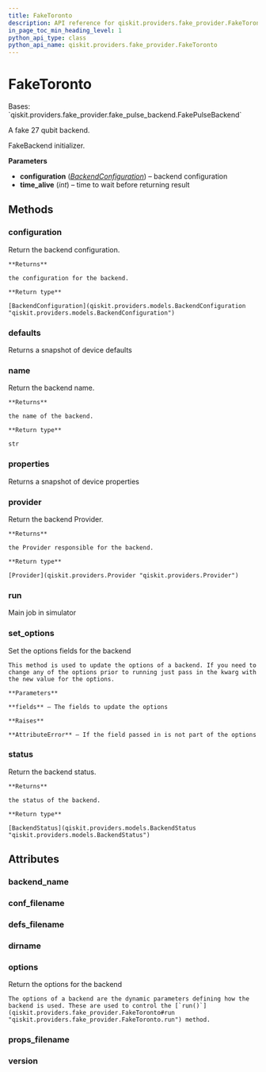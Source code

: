 ```yaml
---
title: FakeToronto
description: API reference for qiskit.providers.fake_provider.FakeToronto
in_page_toc_min_heading_level: 1
python_api_type: class
python_api_name: qiskit.providers.fake_provider.FakeToronto
---
```


# FakeToronto

<Class id="qiskit.providers.fake_provider.FakeToronto" isDedicatedPage={true} github="https://github.com/qiskit/qiskit/tree/stable/0.23/qiskit/providers/fake_provider/backends/toronto/fake_toronto.py" signature="FakeToronto">
  Bases: `qiskit.providers.fake_provider.fake_pulse_backend.FakePulseBackend`

  A fake 27 qubit backend.

  FakeBackend initializer.

  **Parameters**

  *   **configuration** ([*BackendConfiguration*](qiskit.providers.models.BackendConfiguration "qiskit.providers.models.BackendConfiguration")) – backend configuration
  *   **time\_alive** (*int*) – time to wait before returning result

  ## Methods

  ### configuration

  <Function id="qiskit.providers.fake_provider.FakeToronto.configuration" name="configuration" signature="FakeToronto.configuration()">
    Return the backend configuration.

    **Returns**

    the configuration for the backend.

    **Return type**

    [BackendConfiguration](qiskit.providers.models.BackendConfiguration "qiskit.providers.models.BackendConfiguration")
  </Function>

  ### defaults

  <Function id="qiskit.providers.fake_provider.FakeToronto.defaults" name="defaults" signature="FakeToronto.defaults()">
    Returns a snapshot of device defaults
  </Function>

  ### name

  <Function id="qiskit.providers.fake_provider.FakeToronto.name" name="name" signature="FakeToronto.name()">
    Return the backend name.

    **Returns**

    the name of the backend.

    **Return type**

    str
  </Function>

  ### properties

  <Function id="qiskit.providers.fake_provider.FakeToronto.properties" name="properties" signature="FakeToronto.properties()">
    Returns a snapshot of device properties
  </Function>

  ### provider

  <Function id="qiskit.providers.fake_provider.FakeToronto.provider" name="provider" signature="FakeToronto.provider()">
    Return the backend Provider.

    **Returns**

    the Provider responsible for the backend.

    **Return type**

    [Provider](qiskit.providers.Provider "qiskit.providers.Provider")
  </Function>

  ### run

  <Function id="qiskit.providers.fake_provider.FakeToronto.run" name="run" signature="FakeToronto.run(run_input, **kwargs)">
    Main job in simulator
  </Function>

  ### set\_options

  <Function id="qiskit.providers.fake_provider.FakeToronto.set_options" name="set_options" signature="FakeToronto.set_options(**fields)">
    Set the options fields for the backend

    This method is used to update the options of a backend. If you need to change any of the options prior to running just pass in the kwarg with the new value for the options.

    **Parameters**

    **fields** – The fields to update the options

    **Raises**

    **AttributeError** – If the field passed in is not part of the options
  </Function>

  ### status

  <Function id="qiskit.providers.fake_provider.FakeToronto.status" name="status" signature="FakeToronto.status()">
    Return the backend status.

    **Returns**

    the status of the backend.

    **Return type**

    [BackendStatus](qiskit.providers.models.BackendStatus "qiskit.providers.models.BackendStatus")
  </Function>

  ## Attributes

  ### backend\_name

  <Attribute id="qiskit.providers.fake_provider.FakeToronto.backend_name" name="backend_name" attributeValue="= 'fake_toronto'" />

  ### conf\_filename

  <Attribute id="qiskit.providers.fake_provider.FakeToronto.conf_filename" name="conf_filename" attributeValue="= 'conf_toronto.json'" />

  ### defs\_filename

  <Attribute id="qiskit.providers.fake_provider.FakeToronto.defs_filename" name="defs_filename" attributeValue="= 'defs_toronto.json'" />

  ### dirname

  <Attribute id="qiskit.providers.fake_provider.FakeToronto.dirname" name="dirname" attributeValue="= '/home/runner/work/qiskit/qiskit/.tox/docs/lib/python3.8/site-packages/qiskit/providers/fake_provider/backends/toronto'" />

  ### options

  <Attribute id="qiskit.providers.fake_provider.FakeToronto.options" name="options">
    Return the options for the backend

    The options of a backend are the dynamic parameters defining how the backend is used. These are used to control the [`run()`](qiskit.providers.fake_provider.FakeToronto#run "qiskit.providers.fake_provider.FakeToronto.run") method.
  </Attribute>

  ### props\_filename

  <Attribute id="qiskit.providers.fake_provider.FakeToronto.props_filename" name="props_filename" attributeValue="= 'props_toronto.json'" />

  ### version

  <Attribute id="qiskit.providers.fake_provider.FakeToronto.version" name="version" attributeValue="= 1" />
</Class>

